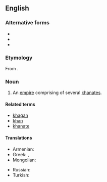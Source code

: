 ==English==

===Alternative forms===
* {{l|en|kaganate}}
* {{l|en|kaganat}}
* {{l|en|khakanate}}

===Etymology===
From {{suffix|khagan|ate|lang=en}}.

===Noun===
{{en-noun}}

# An [[empire]] comprising of several [[khanate|khanates]].

====Related terms====
* [[khagan]]
* [[khan]]
* [[khanate]]

====Translations====
{{trans-top|an empire comprising of several khanates.}}
* Armenian: {{t|hy|խաքանություն}}
* Greek: {{t+|el|χαγανάτο|n}}, {{t+|el|χανάτο|n}}
* Mongolian: {{t-needed|mn}}
{{trans-mid}}
* Russian: {{t+|ru|кагана́т|m}}
* Turkish: {{t-needed|tr}}
{{trans-bottom}}